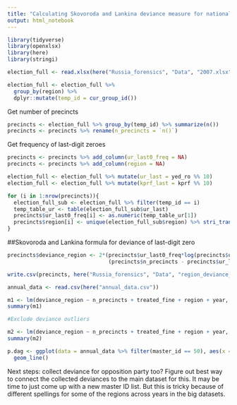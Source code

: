 ```yaml
---
title: "Calculating Skovoroda and Lankina deviance measure for national elections"
output: html_notebook
---
```



```r
library(tidyverse)
library(openxlsx)
library(here)
library(stringi)

election_full <- read.xlsx(here("Russia_forensics", "Data", "2007.xlsx"))

```

```r
election_full <- election_full %>%                                        # Create ID by group
  group_by(region) %>%
  dplyr::mutate(temp_id = cur_group_id())

```

Get number of precincts

```r
precincts <- election_full %>% group_by(temp_id) %>% summarize(n())
precincts <- precincts %>% rename(n_precincts = `n()`)
```

Get frequency of last-digit zeroes

```r
precincts <- precincts %>% add_column(ur_last0_freq = NA)
precincts <- precincts %>% add_column(region = NA)

election_full <- election_full %>% mutate(ur_last = yed_ro %% 10)
election_full <- election_full %>% mutate(kprf_last = kprf %% 10)

for (i in 1:nrow(precincts)){
  election_full_sub <- election_full %>% filter(temp_id == i)
  temp_table_ur <- table(election_full_sub$ur_last)
  precincts$ur_last0_freq[i] <- as.numeric(temp_table_ur[1])
  precincts$region[i] <- unique(election_full_sub$region) %>% stri_trans_general(. , 'cyrillic-latin')
}

```


##Skovoroda and Lankina formula for deviance of last-digit zero

```r
precincts$deviance_region <- 2*(precincts$ur_last0_freq*log(precincts$ur_last0_freq/(.1*precincts$n_precincts)) +
                                (precincts$n_precincts - precincts$ur_last0_freq)*log((precincts$n_precincts - precincts$ur_last0_freq)/(.9*precincts$n_precincts)))
```

```r
write.csv(precincts, here("Russia_forensics", "Data", "region_deviance_2007.csv"))

```


```r
annual_data <- read.csv(here("annual_data.csv"))

m1 <- lm(deviance_region ~ n_precincts + treated_fine + region + year, data = annual_data)
summary(m1)

#Exclude deviance outliers

m2 <- lm(deviance_region ~ n_precincts + treated_fine + region + year, data = annual_data %>% filter(deviance_region <=30))
summary(m2)

p.dag <- ggplot(data = annual_data %>% filter(master_id == 50), aes(x = year, y = deviance_region)) +
  geom_line()
```



Next steps: collect deviance for opposition party too? Figure out best way to connect the collected deviances to the main dataset for this. It may be time to just come up with a new master ID list. But this is tricky because of different spellings for some of the regions across years in the big datasets.


